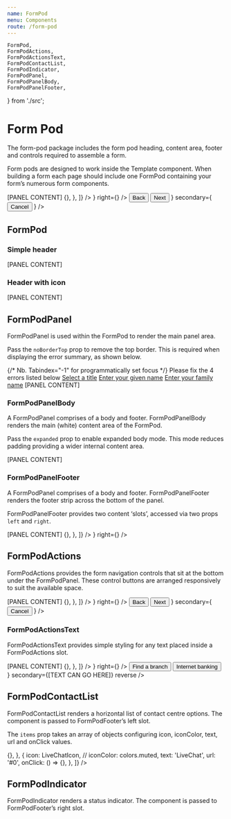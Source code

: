 ```yaml
---
name: FormPod
menu: Components
route: /form-pod
---
```


	FormPod,
	FormPodActions,
	FormPodActionsText,
	FormPodContactList,
	FormPodIndicator,
	FormPodPanel,
	FormPodPanelBody,
	FormPodPanelFooter,
} from './src';

# Form Pod

The form-pod package includes the form pod heading, content area, footer and controls required to assemble a form.

Form pods are designed to work inside the Template component. When building a form each page should include one FormPod containing your form’s numerous form components.

<Playground>
	<FormPod preheading="Preheading" heading="Heading">
		<FormPodPanel>
			<FormPodPanelBody>[PANEL CONTENT]</FormPodPanelBody>
		</FormPodPanel>
		<FormPodPanelFooter
			left={
				<FormPodContactList
					items={[
						{
							icon: HeadsetIcon,
							text: '1300 888 888',
							url: 'tel:1300888888',
							onClick: () => {},
						},
					]}
				/>
			}
			right={<FormPodIndicator />}
		/>
	</FormPod>
	<FormPodActions
		primary={
			<>
				<Button appearance="primary" soft size="large" block={[true, false]}>
					Back
				</Button>
				<Button appearance="primary" size="large" block={[true, false]}>
					Next
				</Button>
			</>
		}
		secondary={
			<Button appearance="faint" soft size="large" block={[true, false]}>
				Cancel
			</Button>
		}
	/>
</Playground>

## FormPod

### Simple header

<Playground>
	<FormPod preheading="Preheading" heading="Heading">
		<FormPodPanel>
			<FormPodPanelBody>[PANEL CONTENT]</FormPodPanelBody>
		</FormPodPanel>
	</FormPod>
</Playground>

### Header with icon

<Playground>
	<FormPod preheading="Preheading" heading="Heading" icon={TickIcon}>
		<FormPodPanel>
			<FormPodPanelBody>[PANEL CONTENT]</FormPodPanelBody>
		</FormPodPanel>
	</FormPod>
</Playground>

<PropsTable of={FormPod} />

## FormPodPanel

FormPodPanel is used within the FormPod to render the main panel area.

Pass the `noBorderTop` prop to remove the top border. This is required when displaying the error summary, as shown below.

<Playground>
	<FormPod preheading="Preheading" heading="Heading">
		<FormPodPanel noBorderTop>
			<Alert appearance="danger">
				{/* Nb. Tabindex="-1" for programmatically set focus */}
				<AlertHeading tag="h3" tabIndex="-1">
					Please fix the 4 errors listed below
				</AlertHeading>
				<List type="unstyled">
					<ListItem>
						<a href="#title">Select a title</a>
					</ListItem>
					<ListItem>
						<a href="#given-name">Enter your given name</a>
					</ListItem>
					<ListItem>
						<a href="#family-name">Enter your family name</a>
					</ListItem>
				</List>
			</Alert>
			<FormPodPanelBody>[PANEL CONTENT]</FormPodPanelBody>
		</FormPodPanel>
	</FormPod>
</Playground>

<PropsTable of={FormPodPanel} />

### FormPodPanelBody

A FormPodPanel comprises of a body and footer. FormPodPanelBody renders the main (white) content area of the FormPod.

Pass the `expanded` prop to enable expanded body mode. This mode reduces padding providing a wider internal content area.

<Playground>
	<FormPod preheading="Preheading" heading="Heading">
		<FormPodPanel>
			<FormPodPanelBody expanded>[PANEL CONTENT]</FormPodPanelBody>
		</FormPodPanel>
	</FormPod>
</Playground>

<PropsTable of={FormPodPanelBody} />

### FormPodPanelFooter

A FormPodPanel comprises of a body and footer. FormPodPanelFooter renders the footer strip across the bottom of the panel.

FormPodPanelFooter provides two content ‘slots’, accessed via two props `left` and `right`.

<Playground>
	<FormPod preheading="Preheading" heading="Heading">
		<FormPodPanel>
			<FormPodPanelBody>[PANEL CONTENT]</FormPodPanelBody>
			<FormPodPanelFooter
				left={
					<FormPodContactList
						items={[
							{
								icon: HeadsetIcon,
								text: '1300 888 888',
								url: 'tel:1300888888',
								onClick: () => {},
							},
						]}
					/>
				}
				right={<FormPodIndicator />}
			/>
		</FormPodPanel>
	</FormPod>
</Playground>

<PropsTable of={FormPodPanelFooter} />

## FormPodActions

FormPodActions provides the form navigation controls that sit at the bottom under the FormPodPanel. These control buttons are arranged responsively to suit the available space.

<Playground>
	<FormPod preheading="Preheading" heading="Heading">
		<FormPodPanel>
			<FormPodPanelBody>[PANEL CONTENT]</FormPodPanelBody>
			<FormPodPanelFooter
				left={
					<FormPodContactList
						items={[
							{
								icon: HeadsetIcon,
								text: '1300 888 888',
								url: 'tel:1300888888',
								onClick: () => {},
							},
						]}
					/>
				}
				right={<FormPodIndicator />}
			/>
		</FormPodPanel>
		<FormPodActions
			primary={
				<>
					<Button appearance="primary" soft size="large" block={[true, false]}>
						Back
					</Button>
					<Button appearance="primary" size="large" block={[true, false]}>
						Next
					</Button>
				</>
			}
			secondary={
				<Button appearance="faint" soft size="large" block={[true, false]}>
					Cancel
				</Button>
			}
		/>
	</FormPod>
</Playground>

<PropsTable of={FormPodActions} />

### FormPodActionsText

FormPodActionsText provides simple styling for any text placed inside a FormPodActions slot.

<Playground>
	<FormPod preheading="Preheading" heading="Heading">
		<FormPodPanel>
			<FormPodPanelBody>[PANEL CONTENT]</FormPodPanelBody>
			<FormPodPanelFooter
				left={
					<FormPodContactList
						items={[
							{
								icon: HeadsetIcon,
								text: '1300 888 888',
								url: 'tel:1300888888',
								onClick: () => {},
							},
						]}
					/>
				}
				right={<FormPodIndicator />}
			/>
		</FormPodPanel>
		<FormPodActions
			primary={
				<>
					<Button appearance="primary" soft size="large" block={[true, false]}>
						Find a branch
					</Button>
					<Button appearance="primary" soft size="large" block={[true, false]}>
						Internet banking
					</Button>
				</>
			}
			secondary={<FormPodActionsText>[TEXT CAN GO HERE]</FormPodActionsText>}
			reverse
		/>
	</FormPod>
</Playground>

<PropsTable of={FormPodActionsText} />

## FormPodContactList

FormPodContactList renders a horizontal list of contact centre options. The component is passed to FormPodFooter’s left slot.

The `items` prop takes an array of objects configuring icon, iconColor, text, url and onClick values.

<Playground>
	<FormPodContactList
		items={[
			{
				icon: HeadsetIcon,
				// iconColor: colors.muted,
				text: '1300 888 888',
				url: 'tel:1300888888',
				onClick: () => {},
			},
			{
				icon: LiveChatIcon,
				// iconColor: colors.muted,
				text: 'LiveChat',
				url: '#0',
				onClick: () => {},
			},
		]}
	/>
</Playground>

<PropsTable of={FormPodContactList} />

## FormPodIndicator

FormPodIndicator renders a status indicator. The component is passed to FormPodFooter’s right slot.

<Playground>
	<FormPodIndicator />
</Playground>

<PropsTable of={FormPodIndicator} />
